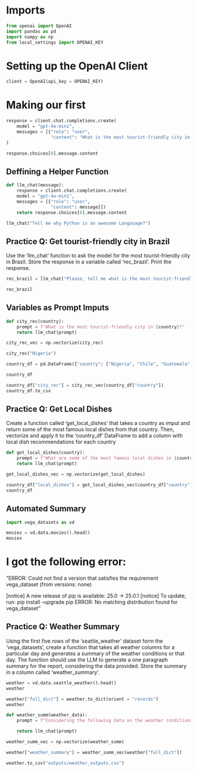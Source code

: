 # Imports

```python
from openai import OpenAI
import pandas as pd
import numpy as np
from local_settings import OPENAI_KEY
```

# Setting up the OpenAI Client

```python
client = OpenAI(api_key = OPENAI_KEY)
```

# Making our first

```python
response = client.chat.completions.create(
    model = "gpt-4o-mini",
    messages = [{"role": "user",
                 "content": "What is the most tourist-friendly city in France?"}]
)
```

```python
response.choices[0].message.content
```

## Deffining a Helper Function

```python
def llm_chat(message):
    response = client.chat.completions.create(
    model = "gpt-4o-mini",
    messages = [{"role": "user",
                 "content": message}])
    return response.choices[0].message.content
```

```python
llm_chat("Tell me why Python is an awesome Langauage?")
```

## Practice Q: Get tourist-friendly city in Brazil

Use the 'llm_chat' function to ask the model for the most tourist-friendly city in Brazil. Store the response in a variable called 'rec_brazil'. Print the response.

```python
rec_brazil = llm_chat("Please, tell me what is the most tourist-friendly city in my beloved Brazil (I know the only correct answer is all of them, but please try to choose one)?")
```

```python
rec_brazil
```

## Variables as Prompt Imputs

```python
def city_rec(country):
    prompt = f"What is the most tourist-friendly city in {country}?"
    return llm_chat(prompt)

city_rec_vec = np.vectorize(city_rec)
```

```python
city_rec("Nigeria")
```

```python
country_df = pd.DataFrame({"country": ["Nigeria", "Chile", "Guatemala", "China"]})

country_df
```

```python
country_df["city_rec"] = city_rec_vec(country_df["country"])
country_df.to_csv 
```

## Practice Q: Get Local Dishes

Create a function called 'get_local_dishes' that takes a country as imput and return some of the most famous local dishes from that country. Then, vectorize and apply it to the 'country_df' DataFrame to add a column with local dish recommendations for each country

```python
def get_local_dishes(country):
    prompt = f"What are some of the most famous local dishes in {country}?"
    return llm_chat(prompt)

get_local_dishes_vec = np.vectorize(get_local_dishes)
```

```python
country_df["local_dishes"] = get_local_dishes_vec(country_df["country"])
country_df
```

## Automated Summary


```python
import vega_datasets as vd

movies = vd.data.movies().head()
movies
```

# I got the following error:

"ERROR: Could not find a version that satisfies the requirement vega_dataset (from versions: none)

[notice] A new release of pip is available: 25.0 -> 25.0.1
[notice] To update, run: pip install --upgrade pip
ERROR: No matching distribution found for vega_dataset"

## Practice Q: Weather Summary

Using the first five rows of the 'seattle_weather' dataset form the 'vega_datasets', create a function that takes all weather columns for a particular day and generates a summary of the weather conditions or that day. The function should use the LLM to generate a one paragraph summary for the report, considering the data provided. Store the summary in a column called 'weather_summary'.

```python
weather = vd.data.seattle_weather().head()
weather
```

```python
weather["full_dict"] = weather.to_dict(orient = "records")
weather
```

```python
def weather_summ(weather_data):
    prompt = f"Considering the following data on the weather conditions in Seattle {weather_data}, provide a one paragraph summary for my report"

    return llm_chat(prompt)

weather_summ_vec = np.vectorize(weather_summ)
```

```python
weather["weather_summary"] = weather_summ_vec(weather["full_dict"])

weather.to_csv("outputs/weather_outputs.csv")
```




